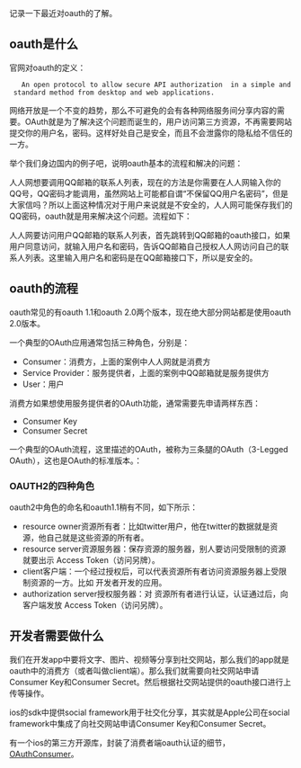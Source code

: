 记录一下最近对oauth的了解。

{{images/oauth_logo.png}}

== oauth是什么 ==
官网对oauth的定义：
    An open protocol to allow secure API authorization  in a simple and standard method from desktop and web applications.

网络开放是一个不变的趋势，那么不可避免的会有各种网络服务间分享内容的需要。OAuth就是为了解决这个问题而诞生的，用户访问第三方资源，不再需要网站提交你的用户名，密码。这样好处自己是安全，而且不会泄露你的隐私给不信任的一方。

举个我们身边国内的例子吧，说明oauth基本的流程和解决的问题：

人人网想要调用QQ邮箱的联系人列表，现在的方法是你需要在人人网输入你的QQ号，QQ密码才能调用，虽然网站上可能都自谓“不保留QQ用户名密码”，但是大家信吗？所以上面这种情况对于用户来说就是不安全的，人人网可能保存我们的QQ密码，oauth就是用来解决这个问题。流程如下：

人人网要访问用户QQ邮箱的联系人列表，首先跳转到QQ邮箱的oauth接口，如果用户同意访问，就输入用户名和密码，告诉QQ邮箱自己授权人人网访问自己的联系人列表。这里输入用户名和密码是在QQ邮箱接口下，所以是安全的。

== oauth的流程 ==
oauth常见的有oauth 1.1和oauth 2.0两个版本，现在绝大部分网站都是使用oauth 2.0版本。

一个典型的OAuth应用通常包括三种角色，分别是：
* Consumer：消费方，上面的案例中人人网就是消费方
* Service Provider：服务提供者，上面的案例中QQ邮箱就是服务提供方
* User：用户

消费方如果想使用服务提供者的OAuth功能，通常需要先申请两样东西：
* Consumer Key
* Consumer Secret

一个典型的OAuth流程，这里描述的OAuth，被称为三条腿的OAuth（3-Legged OAuth），这也是OAuth的标准版本。：

{{images/oauth_flow.png}}

=== OAUTH2的四种角色 ===
oauth2中角色的命名和oauth1.1稍有不同，如下所示：
* resource owner资源所有者：比如twitter用户，他在twitter的数据就是资源，他自己就是这些资源的所有者。
* resource server资源服务器：保存资源的服务器，别人要访问受限制的资源就要出示 Access Token（访问另牌）。
* client客户端：一个经过授权后，可以代表资源所有者访问资源服务器上受限制资源的一方。比如 开发者开发的应用。
* authorization server授权服务器：对 资源所有者进行认证，认证通过后，向 客户端发放 Access Token（访问另牌）。

== 开发者需要做什么 ==
我们在开发app中要将文字、图片、视频等分享到社交网站，那么我们的app就是oauth中的消费方（或者叫做client端）。那么我们就需要向社交网站申请Consumer Key和Consumer Secret。然后根据社交网站提供的oauth接口进行上传等操作。

ios的sdk中提供social framework用于社交化分享，其实就是Apple公司在social framework中集成了向社交网站申请Consumer Key和Consumer Secret。

有一个ios的第三方开源库，封装了消费者端oauth认证的细节，[[http://code.google.com/p/oauthconsumer/|OAuthConsumer]]。
